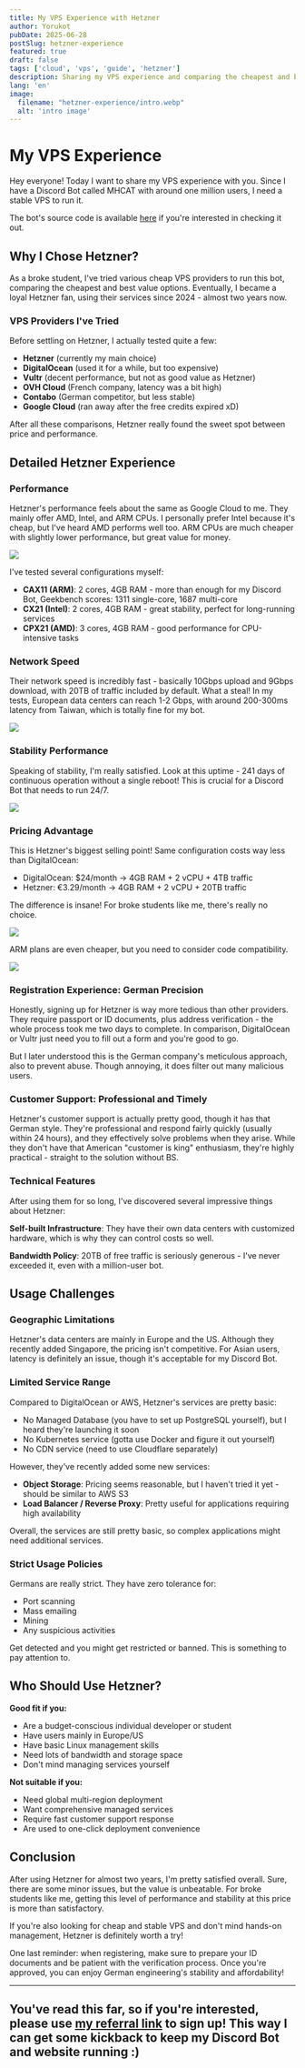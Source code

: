```yaml
---
title: My VPS Experience with Hetzner
author: Yorukot
pubDate: 2025-06-28
postSlug: hetzner-experience
featured: true
draft: false
tags: ['cloud', 'vps', 'guide', 'hetzner']
description: Sharing my VPS experience and comparing the cheapest and best value VPS options out there.
lang: 'en'
image:
  filename: "hetzner-experience/intro.webp"
  alt: 'intro image'
---
```


# My VPS Experience

Hey everyone! Today I want to share my VPS experience with you. Since I have a Discord Bot called MHCAT with around one million users, I need a stable VPS to run it.

The bot's source code is available [here](https://github.com/Yorukot/old-MHCAT) if you're interested in checking it out.

## Why I Chose Hetzner?

As a broke student, I've tried various cheap VPS providers to run this bot, comparing the cheapest and best value options. Eventually, I became a loyal Hetzner fan, using their services since 2024 - almost two years now.

### VPS Providers I've Tried

Before settling on Hetzner, I actually tested quite a few:
- **Hetzner** (currently my main choice)
- **DigitalOcean** (used it for a while, but too expensive)
- **Vultr** (decent performance, but not as good value as Hetzner)
- **OVH Cloud** (French company, latency was a bit high)
- **Contabo** (German competitor, but less stable)
- **Google Cloud** (ran away after the free credits expired xD)

After all these comparisons, Hetzner really found the sweet spot between price and performance.

## Detailed Hetzner Experience

### Performance

Hetzner's performance feels about the same as Google Cloud to me. They mainly offer AMD, Intel, and ARM CPUs. I personally prefer Intel because it's cheap, but I've heard AMD performs well too. ARM CPUs are much cheaper with slightly lower performance, but great value for money.

![](../../../assets/blog/hetzner-experience/hetzner-cpu-type.webp)

I've tested several configurations myself:
- **CAX11 (ARM)**: 2 cores, 4GB RAM - more than enough for my Discord Bot, Geekbench scores: 1311 single-core, 1687 multi-core
- **CX21 (Intel)**: 2 cores, 4GB RAM - great stability, perfect for long-running services
- **CPX21 (AMD)**: 3 cores, 4GB RAM - good performance for CPU-intensive tasks

### Network Speed

Their network speed is incredibly fast - basically 10Gbps upload and 9Gbps download, with 20TB of traffic included by default. What a steal! In my tests, European data centers can reach 1-2 Gbps, with around 200-300ms latency from Taiwan, which is totally fine for my bot.

![](../../../assets/blog/hetzner-experience/network-speed.webp)

### Stability Performance

Speaking of stability, I'm really satisfied. Look at this uptime - 241 days of continuous operation without a single reboot! This is crucial for a Discord Bot that needs to run 24/7.

![](../../../assets/blog/hetzner-experience/uptime.webp)

### Pricing Advantage

This is Hetzner's biggest selling point! Same configuration costs way less than DigitalOcean:
- DigitalOcean: $24/month → 4GB RAM + 2 vCPU + 4TB traffic
- Hetzner: €3.29/month → 4GB RAM + 2 vCPU + 20TB traffic

The difference is insane! For broke students like me, there's really no choice.

![](../../../assets/blog/hetzner-experience/hetzner-amd-intel-price.webp)

ARM plans are even cheaper, but you need to consider code compatibility.

![](../../../assets/blog/hetzner-experience/hetzner-arm-price.webp)

### Registration Experience: German Precision

Honestly, signing up for Hetzner is way more tedious than other providers. They require passport or ID documents, plus address verification - the whole process took me two days to complete. In comparison, DigitalOcean or Vultr just need you to fill out a form and you're good to go.

But I later understood this is the German company's meticulous approach, also to prevent abuse. Though annoying, it does filter out many malicious users.

### Customer Support: Professional and Timely

Hetzner's customer support is actually pretty good, though it has that German style. They're professional and respond fairly quickly (usually within 24 hours), and they effectively solve problems when they arise. While they don't have that American "customer is king" enthusiasm, they're highly practical - straight to the solution without BS.

### Technical Features

After using them for so long, I've discovered several impressive things about Hetzner:

**Self-built Infrastructure**: They have their own data centers with customized hardware, which is why they can control costs so well.

**Bandwidth Policy**: 20TB of free traffic is seriously generous - I've never exceeded it, even with a million-user bot.

## Usage Challenges

### Geographic Limitations

Hetzner's data centers are mainly in Europe and the US. Although they recently added Singapore, the pricing isn't competitive. For Asian users, latency is definitely an issue, though it's acceptable for my Discord Bot.

### Limited Service Range

Compared to DigitalOcean or AWS, Hetzner's services are pretty basic:
- No Managed Database (you have to set up PostgreSQL yourself), but I heard they're launching it soon
- No Kubernetes service (gotta use Docker and figure it out yourself)
- No CDN service (need to use Cloudflare separately)

However, they've recently added some new services:
- **Object Storage**: Pricing seems reasonable, but I haven't tried it yet - should be similar to AWS S3
- **Load Balancer / Reverse Proxy**: Pretty useful for applications requiring high availability

Overall, the services are still pretty basic, so complex applications might need additional services.

### Strict Usage Policies

Germans are really strict. They have zero tolerance for:
- Port scanning
- Mass emailing
- Mining
- Any suspicious activities

Get detected and you might get restricted or banned. This is something to pay attention to.

## Who Should Use Hetzner?

**Good fit if you:**
- Are a budget-conscious individual developer or student
- Have users mainly in Europe/US
- Have basic Linux management skills
- Need lots of bandwidth and storage space
- Don't mind managing services yourself

**Not suitable if you:**
- Need global multi-region deployment
- Want comprehensive managed services
- Require fast customer support response
- Are used to one-click deployment convenience

## Conclusion

After using Hetzner for almost two years, I'm pretty satisfied overall. Sure, there are some minor issues, but the value is unbeatable. For broke students like me, getting this level of performance and stability at this price is more than satisfactory.

If you're also looking for cheap and stable VPS and don't mind hands-on management, Hetzner is definitely worth a try!

One last reminder: when registering, make sure to prepare your ID documents and be patient with the verification process. Once you're approved, you can enjoy German engineering's stability and affordability!

---

## You've read this far, so if you're interested, please use [my referral link](https://hetzner.cloud/?ref=sNdQv6wHdiDR) to sign up! This way I can get some kickback to keep my Discord Bot and website running :)
